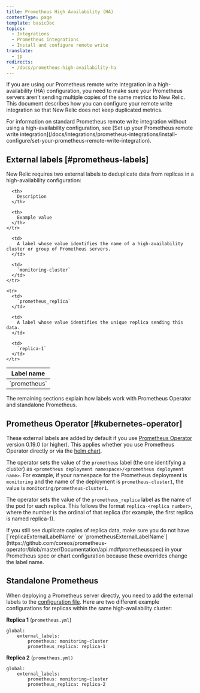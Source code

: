 ```yaml
---
title: Prometheus High Availability (HA)
contentType: page
template: basicDoc
topics:
  - Integrations
  - Prometheus integrations
  - Install and configure remote write
translate:
  - jp
redirects:
  - /docs/prometheus-high-availability-ha
---
```


If you are using our Prometheus remote write integration in a high-availability (HA) configuration, you need to make sure your Prometheus servers aren't sending multiple copies of the same metrics to New Relic. This document describes how you can configure your remote write integration so that New Relic does not keep duplicated metrics.

<Callout variant="tip">
  For information on standard Prometheus remote write integration without using a high-availability configuration, see [Set up your Prometheus remote write integration](/docs/integrations/prometheus-integrations/install-configure/set-your-prometheus-remote-write-integration).
</Callout>

## External labels [#prometheus-labels]

New Relic requires two external labels to deduplicate data from replicas in a high-availability configuration:

<Table>
  <thead>
    <tr>
      <th>
        Label name
      </th>

      <th>
        Description
      </th>

      <th>
        Example value
      </th>
    </tr>
  </thead>

  <tbody>
    <tr>
      <td>
        `prometheus`
      </td>

      <td>
        A label whose value identifies the name of a high-availability cluster or group of Prometheus servers.
      </td>

      <td>
        `monitoring-cluster`
      </td>
    </tr>

    <tr>
      <td>
        `prometheus_replica`
      </td>

      <td>
        A label whose value identifies the unique replica sending this data.
      </td>

      <td>
        `replica-1`
      </td>
    </tr>
  </tbody>
</Table>

The remaining sections explain how labels work with Prometheus Operator and standalone Prometheus.

## Prometheus Operator [#kubernetes-operator]

These external labels are added by default if you use [Prometheus Operator](https://github.com/coreos/prometheus-operator) version 0.19.0 (or higher). This applies whether you use Prometheus Operator directly or via the [helm chart](https://hub.helm.sh/charts/stable/prometheus-operator).

The operator sets the value of the `prometheus` label (the one identifying a cluster) as `<prometheus deployment namespace>/<prometheus deployment name>`. For example, if your namespace for the Prometheus deployment is `monitoring` and the name of the deployment is `prometheus-cluster1`, the value is `monitoring/prometheus-cluster1`.

The operator sets the value of the `prometheus_replica` label as the name of the pod for each replica. This follows the format `replica-<replica number>`, where the number is the ordinal of that replica (for example, the first replica is named replica-1).

<Callout variant="tip">
  If you still see duplicate copies of replica data, make sure you do not have [`replicaExternalLabelName` or `prometheusExternalLabelName`](https://github.com/coreos/prometheus-operator/blob/master/Documentation/api.md#prometheusspec) in your Prometheus spec or chart configuration because these overrides change the label name.
</Callout>

## Standalone Prometheus

When deploying a Prometheus server directly, you need to add the external labels to the [configuration file](https://prometheus.io/docs/prometheus/latest/configuration/configuration/). Here are two different example configurations for replicas within the same high-availability cluster:

**Replica 1** (`prometheus.yml`)

```
global:
	external_labels:
		prometheus: monitoring-cluster
		prometheus_replica: replica-1
```

**Replica 2** (`prometheus.yml)`

```
global:
	external_labels:
		prometheus: monitoring-cluster
		prometheus_replica: replica-2
```

